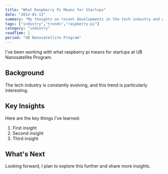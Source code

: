 ```yaml
---
title: "What Raspberry Pi Means for Startups"
date: "2012-01-13"
summary: "My thoughts on recent developments in the tech industry and what they mean for developers."
tags: ["industry","trends","raspberry-pi"]
category: "industry"
readTime: 1
period: "UB Nanosatellite Program"
---
```


I've been working with what raspberry pi means for startups at UB Nanosatellite Program.

## Background

The tech industry is constantly evolving, and this trend is particularly interesting.

## Key Insights

Here are the key things I've learned:

1. First insight
2. Second insight
3. Third insight

## What's Next

Looking forward, I plan to explore this further and share more insights.

